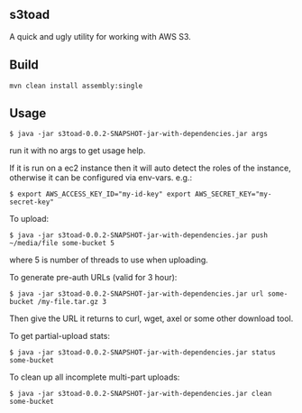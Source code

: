 == s3toad ==

A quick and ugly utility for working with AWS S3.

== Build ==

<pre>
mvn clean install assembly:single
</pre>

== Usage ==

<pre>
$ java -jar s3toad-0.0.2-SNAPSHOT-jar-with-dependencies.jar args
</pre>
run it with no args to get usage help.

If it is run on a ec2 instance then it will auto detect the roles of the instance, otherwise it can be configured via env-vars. e.g.:
<pre>
$ export AWS_ACCESS_KEY_ID="my-id-key" export AWS_SECRET_KEY="my-secret-key"
</pre>

To upload:
<pre>
$ java -jar s3toad-0.0.2-SNAPSHOT-jar-with-dependencies.jar push ~/media/file some-bucket 5
</pre>
where 5 is number of threads to use when uploading.

To generate pre-auth URLs (valid for 3 hour):
<pre>
$ java -jar s3toad-0.0.2-SNAPSHOT-jar-with-dependencies.jar url some-bucket /my-file.tar.gz 3
</pre>
Then give the URL it returns to curl, wget, axel or some other download tool.

To get partial-upload stats:
<pre>
$ java -jar s3toad-0.0.2-SNAPSHOT-jar-with-dependencies.jar status some-bucket
</pre>

To clean up all incomplete multi-part uploads:
<pre>
$ java -jar s3toad-0.0.2-SNAPSHOT-jar-with-dependencies.jar clean some-bucket
</pre>
